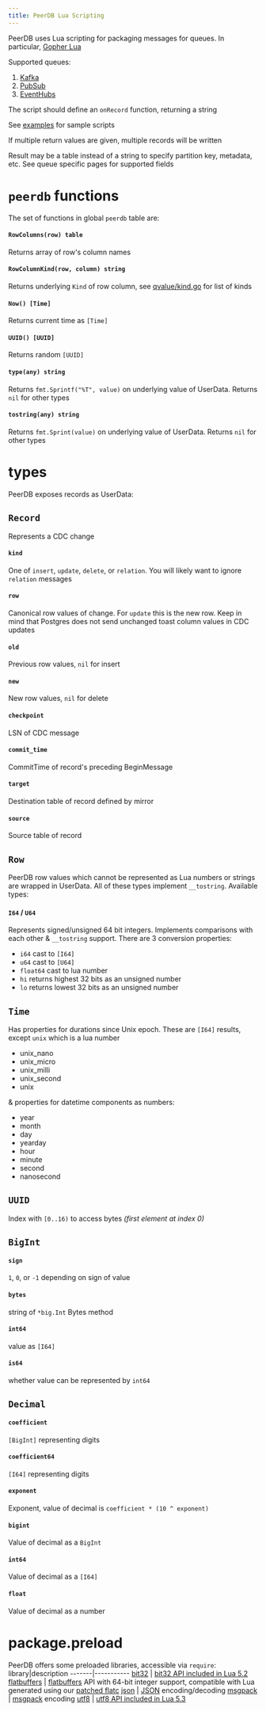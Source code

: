 ```yaml
---
title: PeerDB Lua Scripting
---
```


PeerDB uses Lua scripting for packaging messages for queues. In particular, [Gopher Lua](https://github.com/yuin/gopher-lua)

Supported queues:
1. [Kafka](./kafka)
2. [PubSub](./pubsub)
3. [EventHubs](./eventhubs)

The script should define an `onRecord` function, returning a string

See [examples](https://github.com/PeerDB-io/examples) for sample scripts

If multiple return values are given, multiple records will be written

Result may be a table instead of a string to specify partition key, metadata, etc. See queue specific pages for supported fields

# `peerdb` functions
The set of functions in global `peerdb` table are:

#### `RowColumns(row) table`
Returns array of row's column names
#### `RowColumnKind(row, column) string`
Returns underlying `Kind` of row column, see [qvalue/kind.go](https://github.com/PeerDB-io/peerdb/blob/main/flow/model/qvalue/kind.go) for list of kinds
#### `Now() [Time]`
Returns current time as `[Time]`
#### `UUID() [UUID]`
Returns random `[UUID]`
#### `type(any) string`
Returns `fmt.Sprintf("%T", value)` on underlying value of UserData. Returns `nil` for other types
#### `tostring(any) string`
Returns `fmt.Sprint(value)` on underlying value of UserData. Returns `nil` for other types

# types
PeerDB exposes records as UserData:
## `Record`
Represents a CDC change
#### `kind`
One of `insert`, `update`, `delete`, or `relation`. You will likely want to ignore `relation` messages
#### `row`
Canonical row values of change. For `update` this is the new row. Keep in mind that Postgres does not send unchanged toast column values in CDC updates
#### `old`
Previous row values, `nil` for insert
#### `new`
New row values, `nil` for delete
#### `checkpoint`
LSN of CDC message
#### `commit_time`
CommitTime of record's preceding BeginMessage
#### `target`
Destination table of record defined by mirror
#### `source`
Source table of record
## `Row`
PeerDB row values which cannot be represented as Lua numbers or strings are wrapped in UserData. All of these types implement `__tostring`. Available types:
#### `I64` / `U64`
Represents signed/unsigned 64 bit integers. Implements comparisons with each other & `__tostring` support. There are 3 conversion properties:
* `i64` cast to `[I64]`
* `u64` cast to `[U64]`
* `float64` cast to lua number
* `hi` returns highest 32 bits as an unsigned number
* `lo` returns lowest 32 bits as an unsigned number
## `Time`
Has properties for durations since Unix epoch. These are `[I64]` results, except `unix` which is a lua number
* unix_nano
* unix_micro
* unix_milli
* unix_second
* unix

& properties for datetime components as numbers:
* year
* month
* day
* yearday
* hour
* minute
* second
* nanosecond
## `UUID`
Index with `[0..16)` to access bytes *(first element at index 0)*
## `BigInt`
#### `sign`
`1`, `0`, or `-1` depending on sign of value
#### `bytes`
string of `*big.Int` Bytes method
#### `int64`
value as `[I64]`
#### `is64`
whether value can be represented by `int64`
## `Decimal`
#### `coefficient`
`[BigInt]` representing digits
#### `coefficient64`
`[I64]` representing digits
#### `exponent`
Exponent, value of decimal is `coefficient * (10 ^ exponent)`
#### `bigint`
Value of decimal as a `BigInt`
#### `int64`
Value of decimal as a `[I64]`
#### `float`
Value of decimal as a number
# package.preload
PeerDB offers some preloaded libraries, accessible via `require`:
library|description
-------|-----------
[bit32](https://github.com/PeerDB-io/gluabit32) | [bit32 API included in Lua 5.2](https://www.lua.org/manual/5.2/manual.html#6.7)
[flatbuffers](https://github.com/PeerDB-io/gluaflatbuffers) | [flatbuffers](https://flatbuffers.dev) API with 64-bit integer support, compatible with Lua generated using our [patched flatc](https://github.com/serprex/flatbuffers/tree/erpre)
[json](https://github.com/PeerDB-io/gluajson) | [JSON](https://json.org) encoding/decoding
[msgpack](https://github.com/PeerDB-io/gluamsgpack) | [msgpack](https://msgpack.org) encoding
[utf8](https://github.com/PeerDB-io/gluautf8) | [utf8 API included in Lua 5.3](https://www.lua.org/manual/5.3/manual.html#6.5)